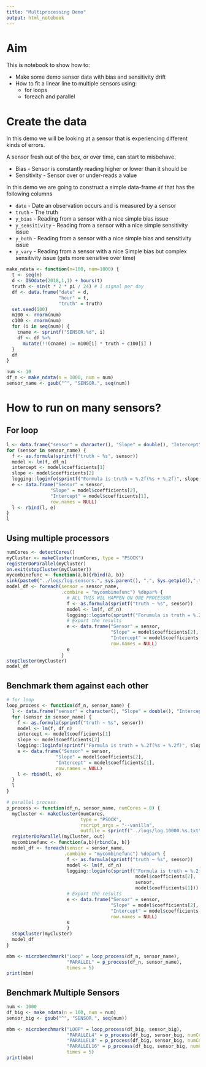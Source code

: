 ```yaml
---
title: "Multiprocessing Demo"
output: html_notebook
---
```


# Aim

This is notebook to show how to:

* Make some demo sensor data with bias and sensitivity drift
* How to fit a linear line to multiple sensors using:
    * for loops
    * foreach and parallel

# Create the data

In this demo we will be looking at a sensor that is experiencing different kinds of errors.

A sensor fresh out of the box, or over time, can start to misbehave.

* Bias - Sensor is constantly reading higher or lower than it should be
* Sensitivity - Sensor over or under-reads a value

In this demo we are going to construct a simple data-frame `df` that has the following columns

* `date` - Date an observation occurs and is measured by a sensor
* `truth` - The truth
* `y_bias` - Reading from a sensor with a nice simple bias issue
* `y_sensitivity ` - Reading from a sensor with a nice simple sensitivity issue
* `y_both` - Reading from a sensor with a nice simple bias and sensitivity issue
* `y_vary` - Reading from a sensor with a nice Simple bias but complex sensitivity issue (gets more sensitive over time)

```r
make_ndata <- function(n=100, num=1000) {
  t <- seq(n)
  d <- ISOdate(2018,1,1) + hours(t)
  truth <- sin(t * 2 * pi / 24) # 1 signal per day
  df <- data.frame("date" = d,
                   "hour" = t, 
                   "truth" = truth)
  set.seed(100)
  m100 <- rnorm(num)
  c100 <- rnorm(num)
  for (i in seq(num)) {
    cname <- sprintf("SENSOR.%d", i)
    df <- df %>%
      mutate(!!(cname) := m100[i] * truth + c100[i] )
  }
  df
}

num <- 10
df_n <- make_ndata(n = 1000, num = num)
sensor_name <- gsub("^", "SENSOR.", seq(num))
```

# How to run on many sensors?
## For loop
```r
l <- data.frame("sensor" = character(), "Slope" = double(), "Intercept" = double())
for (sensor in sensor_name) {
  f <- as.formula(sprintf("truth ~ %s", sensor))
  model <- lm(f, df_n)
  intercept <- model$coefficients[1]
  slope <- model$coefficients[2]
  logging::loginfo(sprintf("Formula is truth = %.2f(%s + %.2f)", slope, sensor, intercept))
  e <- data.frame("Sensor" = sensor,
                "Slope" = model$coefficients[2],
                "Intercept" = model$coefficients[1],
                row.names = NULL)
  l <- rbind(l, e)
}
l
```

## Using multiple processors
```r
numCores <- detectCores() 
myCluster <- makeCluster(numCores, type = "PSOCK") 
registerDoParallel(myCluster)
on.exit(stopCluster(myCluster))
mycombinefunc <- function(a,b){rbind(a, b)}
sink(paste0("../logs/log.sensors.", sys.parent(), ".", Sys.getpid(),".txt"))
model_df <- foreach(sensor = sensor_name,
                    .combine = "mycombinefunc") %dopar% {
                      # ALL THIS WIL HAPPEN ON ONE PROCESSOR
                      f <- as.formula(sprintf("truth ~ %s", sensor))
                      model <- lm(f, df_n)
                      logging::loginfo(sprintf("Forumula is truth = %.2f(%s + %.2f)", model$coefficients[2], sensor, model$coefficients[1]))
                      # Export the results
                      e <- data.frame("Sensor" = sensor,
                                      "Slope" = model$coefficients[2],
                                      "Intercept" = model$coefficients[1],
                                      row.names = NULL)
                      e
                    }
stopCluster(myCluster)
model_df
```

## Benchmark them against each other
```r
# for loop
loop_process <- function(df_n, sensor_name) {
  l <- data.frame("sensor" = character(), "Slope" = double(), "Intercept" = double())
  for (sensor in sensor_name) {
    f <- as.formula(sprintf("truth ~ %s", sensor))
    model <- lm(f, df_n)
    intercept <- model$coefficients[1]
    slope <- model$coefficients[2]
    logging::loginfo(sprintf("Formula is truth = %.2f(%s + %.2f)", slope, sensor, intercept))
    e <- data.frame("Sensor" = sensor,
                  "Slope" = model$coefficients[2],
                  "Intercept" = model$coefficients[1],
                  row.names = NULL)
    l <- rbind(l, e)
  }
  l
}

# parallel process
p_process <- function(df_n, sensor_name, numCores = 8) {
  myCluster <- makeCluster(numCores, 
                           type = "PSOCK", 
                           rscript_args = "--vanilla",
                           outfile = sprintf("../logs/log.10000.%s.txt", numCores)) 
  registerDoParallel(myCluster, out)
  mycombinefunc <- function(a,b){rbind(a, b)}
  model_df <- foreach(sensor = sensor_name,
                     .combine = "mycombinefunc") %dopar% {
                      f <- as.formula(sprintf("truth ~ %s", sensor))
                      model <- lm(f, df_n)
                      logging::loginfo(sprintf("Formula is truth = %.2f(%s + %.2f)", 
                                               model$coefficients[2], 
                                               sensor, 
                                               model$coefficients[1]))
                      # Export the results
                      e <- data.frame("Sensor" = sensor,
                                      "Slope" = model$coefficients[2],
                                      "Intercept" = model$coefficients[1],
                                      row.names = NULL)
                      e
                      }
  stopCluster(myCluster)
  model_df
}

mbm <- microbenchmark("Loop" = loop_process(df_n, sensor_name), 
                      "PARALLEL" = p_process(df_n, sensor_name), 
                      times = 5)
print(mbm)
```

## Benchmark Multiple Sensors
```r
num <- 1000
df_big <- make_ndata(n = 100, num = num)
sensor_big <- gsub("^", "SENSOR.", seq(num))
```

```r
mbm <- microbenchmark("LOOP" = loop_process(df_big, sensor_big), 
                      "PARALLEL4" = p_process(df_big, sensor_big, numCores = 4), 
                      "PARALLEL8" = p_process(df_big, sensor_big, numCores = 8), 
                      "PARALLEL16" = p_process(df_big, sensor_big, numCores = 16),
                      times = 5)
print(mbm)
```

